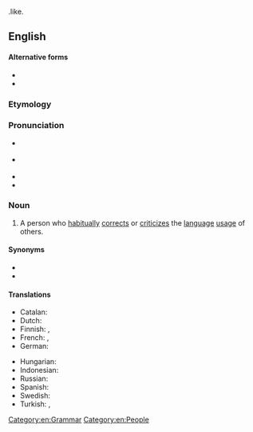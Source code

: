 .like.

==English==

====Alternative forms====
* {{l|en|grammarnazi}}
* {{l|en|grammar nazi}}

===Etymology===
{{compound|en|grammar|Nazi|t2=one who imposes one's views on others; one who is considered unfairly oppressive or needlessly strict}}<!--This is not derived by analogy to the ''Seinfeld'' "Soup Nazi", since citations of "grammar Nazi" predate that Seinfeld skit.-->

===Pronunciation===
* {{a|RP}} {{IPA|en|/ˈɡɹæmə(ɹ) ˈnɑːtsi/}}
* {{a|GA}} {{IPA|en|/ˈɡɹæmɚ ˈnɑːtsi/|/ˈɡɹæmɚ ˈnætsi/}}
* {{audio|en|en-au-grammar Nazi.ogg|Audio (AU)}}
* {{hyphenation|en|gram|mar Nazi}}

===Noun===
{{en-noun}}

# {{lb|en|slang|idiomatic|potentially|_|offensive|see usage note at {{m|en|Nazi}}}} A person who [[habitually]] [[correct#Verb|corrects]] or [[criticize]]s the [[language]] [[usage]] of others.

====Synonyms====
* {{l|en|grammar cop}}
* {{l|en|grammar police}}

====Translations====
{{trans-top|person who habitually corrects or criticizes the language usage of others}}
* Catalan: {{t|ca|talibà ortogràfic}}
* Dutch: {{t+|nl|taalnazi}}
* Finnish: {{t+|fi|pilkunnussija}}, {{t+|fi|kielipoliisi}}
* French: {{t|fr|[[ayatollah]] [[de]] [[l']][[orthographe]]|m}}, {{t|fr|[[ayatollah]] [[de]] [[la]] [[grammaire]]|m}}
* German: {{t+|de|Sprachpolizei|f}}
{{trans-mid}}
* Hungarian: {{t|hu|nyelvtannáci}}
* Indonesian: {{t|id|polisi bahasa}}
* Russian: {{t+|ru|граммар-на́ци|m|f}}
* Spanish: {{t|es|talibán ortográfico|m}}
* Swedish: {{t+|sv|språkpolis|c}}
* Turkish: {{t|tr|imla polisi}}, {{t|tr|dil polisi}}
{{trans-bottom}}

[[Category:en:Grammar]]
[[Category:en:People]]